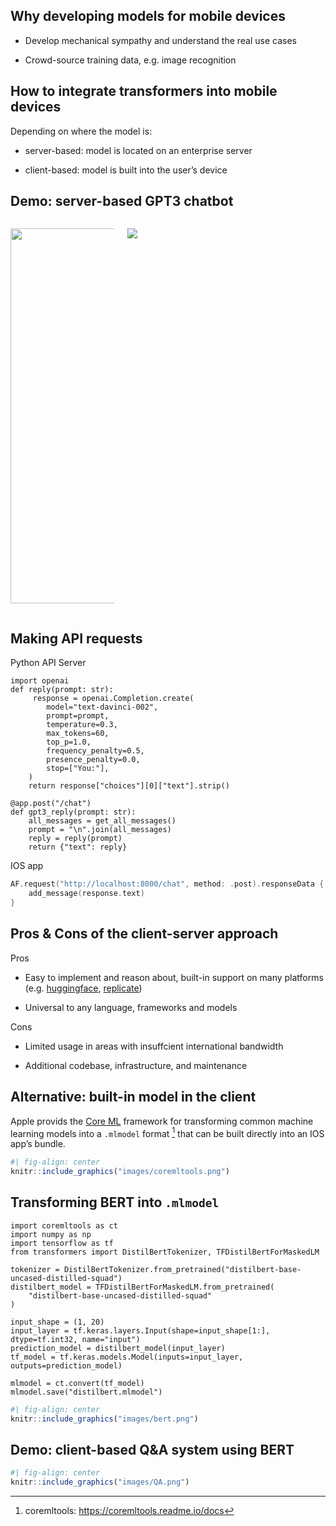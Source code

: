 ## Why developing models for mobile devices

- Develop mechanical sympathy and understand the real use cases

- Crowd-source training data, e.g. image recognition

## How to integrate transformers into mobile devices

Depending on where the model is:

- [server-based]{.yellow}: model is located on an enterprise server

- [client-based]{.yellow}: model is built into the user's device


## Demo: server-based GPT3 chatbot

:::: {.columns}
::: {.column width='30%'}

![](./images/gpt3.png){height="600px"}
:::
::: {.column width='60%'}

![](./images/server.png)

:::
::::

## Making API requests

[Python API Server]{.yellow}

```.python
import openai
def reply(prompt: str):
     response = openai.Completion.create(
        model="text-davinci-002",
        prompt=prompt,
        temperature=0.3,
        max_tokens=60,
        top_p=1.0,
        frequency_penalty=0.5,
        presence_penalty=0.0,
        stop=["You:"],
    )
    return response["choices"][0]["text"].strip()

@app.post("/chat")
def gpt3_reply(prompt: str):
    all_messages = get_all_messages()
    prompt = "\n".join(all_messages)
    reply = reply(prompt)
    return {"text": reply}
```

[IOS app]{.yellow}

```.swift
AF.request("http://localhost:8000/chat", method: .post).responseData { response in
    add_message(response.text)
}
```

## Pros & Cons of the client-server approach

[Pros]{.yellow}

- Easy to implement and reason about, built-in support on many platforms (e.g. [huggingface](https://huggingface.co/inference-api), [replicate](https://replicate.com/docs/reference/http))

- Universal to any language, frameworks and models


[Cons]{.yellow}

- Limited usage in areas with insuffcient international bandwidth

- Additional codebase, infrastructure, and maintenance

## Alternative: built-in model in the client

Apple provids the [[Core ML]{.yellow}](https://developer.apple.com/documentation/coreml) framework for transforming common machine learning models into a `.mlmodel` format ^[coremltools: <https://coremltools.readme.io/docs>] that can be built directly into an IOS app's bundle.



```r
#| fig-align: center
knitr::include_graphics("images/coremltools.png")
```

## Transforming BERT into `.mlmodel`


```.python
import coremltools as ct
import numpy as np
import tensorflow as tf
from transformers import DistilBertTokenizer, TFDistilBertForMaskedLM

tokenizer = DistilBertTokenizer.from_pretrained("distilbert-base-uncased-distilled-squad")
distilbert_model = TFDistilBertForMaskedLM.from_pretrained(
    "distilbert-base-uncased-distilled-squad"
)

input_shape = (1, 20)
input_layer = tf.keras.layers.Input(shape=input_shape[1:], dtype=tf.int32, name="input")
prediction_model = distilbert_model(input_layer)
tf_model = tf.keras.models.Model(inputs=input_layer, outputs=prediction_model)

mlmodel = ct.convert(tf_model)
mlmodel.save("distilbert.mlmodel")
```

::: {.fragment .fade-up}
```r
#| fig-align: center
knitr::include_graphics("images/bert.png")
```
:::

## Demo: client-based Q&A system using BERT


```r
#| fig-align: center
knitr::include_graphics("images/QA.png")
```






